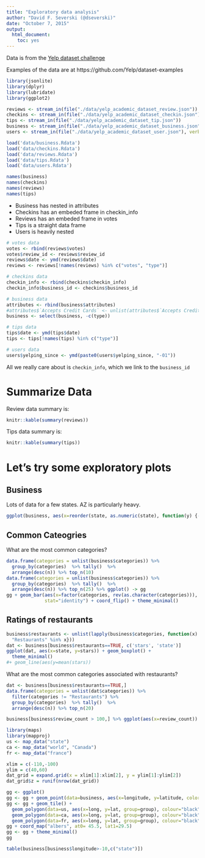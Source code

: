 ---
title: "Exploratory data analysis"
author: "David F. Severski (@dseverski)"
date: "October 7, 2015"
output: 
  html_document: 
    toc: yes
---

Data is from the [Yelp dataset challenge](http://www.yelp.com/dataset_challenge)

Examples of the data are at https://github.com/Yelp/dataset-examples

```{r}
library(jsonlite)
library(dplyr)
library(lubridate)
library(ggplot2)
```

```{r read_from_json, eval=FALSE}
reviews <- stream_in(file("./data/yelp_academic_dataset_review.json"))
checkins <- stream_in(file("./data/yelp_academic_dataset_checkin.json"))
tips <- stream_in(file("./data/yelp_academic_dataset_tip.json"))
business <- stream_in(file("./data/yelp_academic_dataset_business.json"))
users <- stream_in(file("./data/yelp_academic_dataset_user.json"), verbose = TRUE)
```

```{r, read_from_rdata}
load('data/business.Rdata')
load('data/checkins.Rdata')
load('data/reviews.Rdata')
load('data/tips.Rdata')
load('data/users.Rdata')
```


```{r show_names, echo=FALSE}
names(business)
names(checkins)
names(reviews)
names(tips)
```

- Business has nested in attributes
- Checkins has an embeded frame in checkin_info
- Reviews has an embeded frame in votes
- Tips is a straight data frame
- Users is heavily nested

```{r, clean_data}
# votes data
votes <- rbind(reviews$votes)
votes$review_id <- reviews$review_id
reviews$date <- ymd(reviews$date)
reviews <- reviews[!names(reviews) %in% c("votes", "type")]

# checkins data
checkin_info <- rbind(checkins$checkin_info)
checkin_info$business_id <- checkins$business_id

# business data
attributes <- rbind(business$attributes)
#attributes$`Accepts Credit Cards` <- unlist(attributes$`Accepts Credit Cards`)
business <- select(business, -c(type))

# tips data
tips$date <- ymd(tips$date)
tips <- tips[!names(tips) %in% c("type")]

# users data
users$yelping_since <- ymd(paste0(users$yelping_since, "-01"))
```


All we really care about is `checkin_info`, which we link to the `business_id`

# Summarize Data

Review data summary is:
```{r  results='asis'}
knitr::kable(summary(reviews))
```

Tips data summary is:
```{r  results='asis'}
knitr::kable(summary(tips))
```

# Let's try some exploratory plots

## Business

Lots of data for a few states. AZ is particularly heavy.

```{r}
ggplot(business, aes(x=reorder(state, as.numeric(state), function(y) {-1*length(y)}))) +geom_bar()
```


## Common Cateogries
What are the most common categories?
```{r}
data.frame(categories = unlist(business$categories)) %>% 
  group_by(categories)  %>% tally()  %>% 
  arrange(desc(n)) %>% top_n(10)
data.frame(categories = unlist(business$categories)) %>% 
  group_by(categories)  %>% tally()  %>% 
  arrange(desc(n)) %>% top_n(25) %>% ggplot() -> gg
gg + geom_bar(aes(x=factor(categories, rev(as.character(categories))), y=n), 
              stat="identity") + coord_flip() + theme_minimal()

```


## Ratings of restaurants


```{r}
business$restaurants <- unlist(lapply(business$categories, function(x) {
  "Restaurants" %in% x}))
dat <- business[business$restaurants==TRUE, c('stars', 'state')]
ggplot(dat, aes(x=state, y=stars)) + geom_boxplot() +
  theme_minimal()
#+ geom_line(aes(y=mean(stars))
```

What are the most common categories associated with restaurants?
```{r}
dat <- business[business$restaurants==TRUE,]
data.frame(categories = unlist(dat$categories)) %>% 
  filter(categories != "Restaurants") %>% 
  group_by(categories)  %>% tally()  %>% 
  arrange(desc(n)) %>% top_n(20)
```

```{r}
business[business$review_count > 100,] %>% ggplot(aes(x=review_count)) + geom_histogram() + facet_wrap(~ state, scales = "free_y")
```

```{r}
library(maps)
library(mapproj)
us <- map_data("state")
ca <- map_data("world", "Canada")
fr <- map_data("france")

xlim = c(-110,-100)
ylim = c(40,60)
dat_grid = expand.grid(x = xlim[1]:xlim[2], y = ylim[1]:ylim[2])
dat_grid$z = runif(nrow(dat_grid))

gg <- ggplot()
gg <- gg + geom_point(data=business, aes(x=longitude, y=latitude, color=stars))
gg <- gg + geom_tile() + 
  geom_polygon(data=us, aes(x=long, y=lat, group=group), colour="black", fill="white", alpha=0) + 
  geom_polygon(data=ca, aes(x=long, y=lat, group=group), colour="black", fill="white", alpha=0) +
  geom_polygon(data=fr, aes(x=long, y=lat, group=group), colour="black", fill="white", alpha=0)
gg + coord_map("albers", at0= 45.5, lat1=29.5)
gg <- gg + theme_minimal()
gg
```

```{r}
table(business[business$longitude>-10,c("state")])
```
